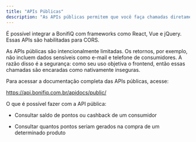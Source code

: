 ```yaml
---
title: "APIs Públicas"
description: "As APIs públicas permitem que você faça chamadas diretamente do navegador (pelo frontend)"
---
```


É possível integrar a BonifiQ com frameworks como React, Vue e jQuery. Essas APIs são habilitadas para CORS.

As APIs públicas são intencionalmente limitadas. Os retornos, por exemplo, não incluem dados sensíveis como e-mail e telefone de consumidores. A razão disso é a segurança: como seu uso objetiva o frontend, então essas chamadas são encaradas como nativamente inseguras.

Para acessar a documentação completa das APIs públicas, acesse:

https://api.bonifiq.com.br/apidocs/public/

O que é possível fazer com a API pública:

- Consultar saldo de pontos ou cashback de um consumidor

- Consultar quantos pontos seriam gerados na compra de um determinado produto